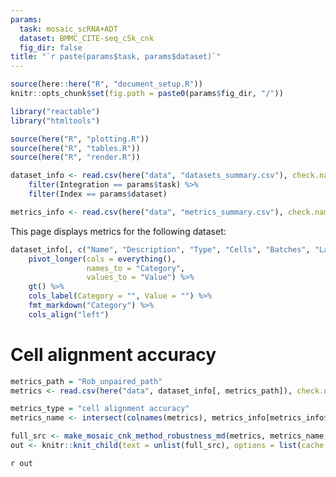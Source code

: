 ```yaml
---
params:
  task: mosaic_scRNA+ADT
  dataset: BMMC_CITE-seq_c5k_cnk
  fig_dir: false
title: "`r paste(params$task, params$dataset)`"
---
```


```r
source(here::here("R", "document_setup.R"))
knitr::opts_chunk$set(fig.path = paste0(params$fig_dir, "/"))
```

```r
library("reactable")
library("htmltools")
```

```r
source(here("R", "plotting.R"))
source(here("R", "tables.R"))
source(here("R", "render.R"))
```

```r
dataset_info <- read.csv(here("data", "datasets_summary.csv"), check.names = FALSE) %>%
    filter(Integration == params$task) %>%
    filter(Index == params$dataset)

metrics_info <- read.csv(here("data", "metrics_summary.csv"), check.names = FALSE)
```

This page displays metrics for the following dataset: 

```r
dataset_info[, c("Name", "Description", "Type", "Cells", "Batches", "Labels")] %>%
    pivot_longer(cols = everything(),
                 names_to = "Category",
                 values_to = "Value") %>%
    gt() %>%
    cols_label(Category = "", Value = "") %>%
    fmt_markdown("Category") %>%
    cols_align("left")
```


# Cell alignment accuracy {.tabset .tabset-dropdown .tabset-fade}
```r
metrics_path = "Rob_unpaired_path"
metrics <- read.csv(here("data", dataset_info[, metrics_path]), check.names = FALSE)

metrics_type = "cell alignment accuracy"
metrics_name <- intersect(colnames(metrics), metrics_info[metrics_info$Group == metrics_type, "Metrics"])

full_src <- make_mosaic_cnk_method_robustness_md(metrics, metrics_name, "paired_size", "unpaired_size")
out <- knitr::knit_child(text = unlist(full_src), options = list(cache = FALSE))
```

`r out`

